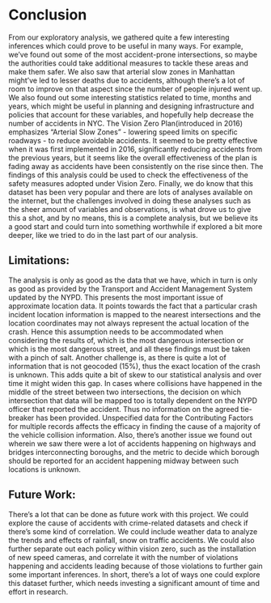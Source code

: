 # Conclusion

From our exploratory analysis, we gathered quite a few interesting inferences which could prove to be useful in many ways. For example, we've found out some of the most accident-prone intersections, so maybe the authorities could take additional measures to tackle these areas and make them safer. We also saw that arterial slow zones in Manhattan might've led to lesser deaths due to accidents, although there's a lot of room to improve on that aspect since the number of people injured went up. We also found out some interesting statistics related to time, months and years, which might be useful in planning and designing infrastructure and policies that account for these variables, and hopefully help decrease the number of accidents in NYC. The Vision Zero Plan(introduced in 2016) emphasizes “Arterial Slow Zones” - lowering speed limits on specific roadways - to reduce avoidable accidents. It seemed to be pretty effective when it was first implemented in 2016, significantly reducing accidents from the previous years, but it seems like the overall effectiveness of the plan is fading away as accidents have been consistently on the rise since then. The findings of this analysis could be used to check the effectiveness of the safety measures adopted under Vision Zero. Finally, we do know that this dataset has been very popular and there are lots of analyses available on the internet, but the challenges involved in doing these analyses such as the sheer amount of variables and observations, is what drove us to give this a shot, and by no means, this is a complete analysis, but we believe its a good start and could turn into something worthwhile if explored a bit more deeper, like we tried to do in the last part of our analysis. 

## Limitations:
The analysis is only as good as the data that we have, which in turn is only as good as provided by the Transport and Accident Management System updated by the NYPD. This presents the most important issue of approximate location data. It points towards the fact that a particular crash incident location information is mapped to the nearest intersections and the location coordinates may not always represent the actual location of the crash. Hence this assumption needs to be accommodated when considering the results of, which is the most dangerous intersection or which is the most dangerous street, and all these findings must be taken with a pinch of salt. Another challenge is, as there is quite a lot of information that is not geocoded (15%), thus the exact location of the crash is unknown. This adds quite a bit of skew to our statistical analysis and over time it might widen this gap. In cases where collisions have happened in the middle of the street between two intersections, the decision on which intersection that data will be mapped too is totally dependent on the NYPD officer that reported the accident. Thus no information on the agreed tie-breaker has been provided. Unspecified data for the Contributing Factors for multiple records affects the efficacy in finding the cause of a majority of the vehicle collision information. Also, there's another issue we found out wherein we saw there were a lot of accidents happening on highways and bridges interconnecting boroughs, and the metric to decide which borough should be reported for an accident happening midway between such locations is unknown.

## Future Work:
There's a lot that can be done as future work with this project. We could explore the cause of accidents with crime-related datasets and check if there's some kind of correlation. We could include weather data to analyze the trends and effects of rainfall, snow on traffic accidents. We could also further separate out each policy within vision zero, such as the installation of new speed cameras, and correlate it with the number of violations happening and accidents leading because of those violations to further gain some important inferences. In short, there's a lot of ways one could explore this dataset further, which needs investing a significant amount of time and effort in research.
